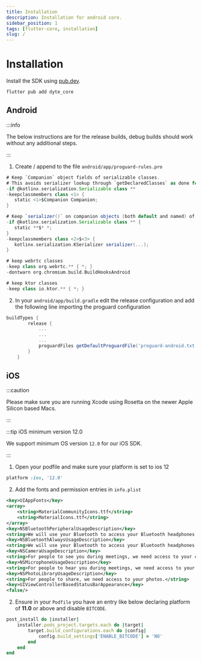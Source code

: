 ```yaml
---
title: Installation
description: Installation for android core.
sidebar_position: 1
tags: [flutter-core, installation]
slug: /
---
```


# Installation


Install the SDK using [pub.dev](https://pub.dev/).

```shell
flutter pub add dyte_core
```

## Android

:::info

The below instructions are for the release builds, debug builds should work
without any additional steps.

:::

1. Create / append to the file `android/app/proguard-rules.pro`

```groovy
# Keep `Companion` object fields of serializable classes.
# This avoids serializer lookup through `getDeclaredClasses` as done for named companion objects.
-if @kotlinx.serialization.Serializable class **
-keepclassmembers class <1> {
   static <1>$Companion Companion;
}

# Keep `serializer()` on companion objects (both default and named) of serializable classes.
-if @kotlinx.serialization.Serializable class ** {
   static **$* *;
}
-keepclassmembers class <2>$<3> {
   kotlinx.serialization.KSerializer serializer(...);
}

# keep webrtc classes
-keep class org.webrtc.** { *; }
-dontwarn org.chromium.build.BuildHooksAndroid

# keep ktor classes
-keep class io.ktor.** { *; }
```

2. In your `android/app/build.gradle` edit the release configuration and add the
   following line importing the proguard configuration

```groovy
buildTypes {
        release {
            ...
            ...
            ...
            proguardFiles getDefaultProguardFile('proguard-android.txt'), 'proguard-rules.pro'
        }
    }
```

## iOS

:::caution

Please make sure you are running Xcode using Rosetta on the newer Apple Silicon
based Macs.

:::

:::tip iOS minimum version 12.0

We support minimum OS version `12.0` for our iOS SDK.

:::

1. Open your podfile and make sure your platform is set to ios 12

```ruby
platform :ios, '12.0'
```

2. Add the fonts and permission entries in `info.plist`

```xml
<key>UIAppFonts</key>
<array>
    <string>MaterialCommunityIcons.ttf</string>
    <string>MaterialIcons.ttf</string>
</array>
<key>NSBluetoothPeripheralUsageDescription</key>
<string>We will use your Bluetooth to access your Bluetooth headphones.</string>
<key>NSBluetoothAlwaysUsageDescription</key>
<string>We will use your Bluetooth to access your Bluetooth headphones.</string>
<key>NSCameraUsageDescription</key>
<string>For people to see you during meetings, we need access to your camera.</string>
<key>NSMicrophoneUsageDescription</key>
<string>For people to hear you during meetings, we need access to your microphone.</string>
<key>NSPhotoLibraryUsageDescription</key>
<string>For people to share, we need access to your photos.</string>
<key>UIViewControllerBasedStatusBarAppearance</key>
<false/>
```

2. Ensure in your `Podfile` you have an entry like below declaring platform of
   **11.0** or above and disable `BITCODE`.

```ruby
post_install do |installer|
    installer.pods_project.targets.each do |target|
        target.build_configurations.each do |config|
            config.build_settings['ENABLE_BITCODE'] = 'NO'
        end
    end
end
```
